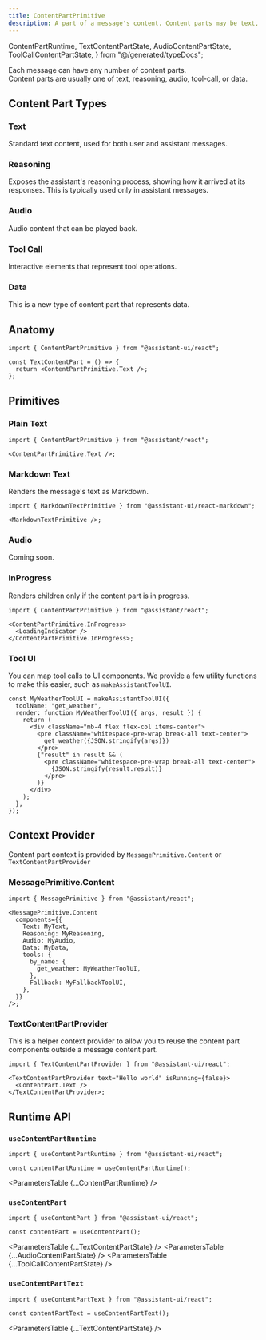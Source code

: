 ```yaml
---
title: ContentPartPrimitive
description: A part of a message's content. Content parts may be text, image, tool call, UI elements, or data.
---
```


  ContentPartRuntime,
  TextContentPartState,
  AudioContentPartState,
  ToolCallContentPartState,
} from "@/generated/typeDocs";

Each message can have any number of content parts.  
Content parts are usually one of text, reasoning, audio, tool-call, or data.

## Content Part Types

### Text

Standard text content, used for both user and assistant messages.

### Reasoning

Exposes the assistant's reasoning process, showing how it arrived at its responses. This is typically used only in assistant messages.

### Audio

Audio content that can be played back.

### Tool Call

Interactive elements that represent tool operations.

### Data

This is a new type of content part that represents data.

## Anatomy

```tsx
import { ContentPartPrimitive } from "@assistant-ui/react";

const TextContentPart = () => {
  return <ContentPartPrimitive.Text />;
};
```

## Primitives

### Plain Text

```tsx
import { ContentPartPrimitive } from "@assistant/react";

<ContentPartPrimitive.Text />;
```

### Markdown Text

Renders the message's text as Markdown.

```tsx
import { MarkdownTextPrimitive } from "@assistant-ui/react-markdown";

<MarkdownTextPrimitive />;
```

### Audio

Coming soon.

### InProgress

Renders children only if the content part is in progress.

```tsx
import { ContentPartPrimitive } from "@assistant/react";

<ContentPartPrimitive.InProgress>
  <LoadingIndicator />
</ContentPartPrimitive.InProgress>;
```

### Tool UI

You can map tool calls to UI components. We provide a few utility functions to make this easier, such as `makeAssistantToolUI`.

```tsx
const MyWeatherToolUI = makeAssistantToolUI({
  toolName: "get_weather",
  render: function MyWeatherToolUI({ args, result }) {
    return (
      <div className="mb-4 flex flex-col items-center">
        <pre className="whitespace-pre-wrap break-all text-center">
          get_weather({JSON.stringify(args)})
        </pre>
        {"result" in result && (
          <pre className="whitespace-pre-wrap break-all text-center">
            {JSON.stringify(result.result)}
          </pre>
        )}
      </div>
    );
  },
});
```

## Context Provider

Content part context is provided by `MessagePrimitive.Content` or `TextContentPartProvider`

### MessagePrimitive.Content

```tsx
import { MessagePrimitive } from "@assistant/react";

<MessagePrimitive.Content
  components={{
    Text: MyText,
    Reasoning: MyReasoning,
    Audio: MyAudio,
    Data: MyData,
    tools: {
      by_name: {
        get_weather: MyWeatherToolUI,
      },
      Fallback: MyFallbackToolUI,
    },
  }}
/>;
```

### TextContentPartProvider

This is a helper context provider to allow you to reuse the content part components outside a message content part.

```tsx
import { TextContentPartProvider } from "@assistant-ui/react";

<TextContentPartProvider text="Hello world" isRunning={false}>
  <ContentPart.Text />
</TextContentPartProvider>;
```

## Runtime API

### `useContentPartRuntime`

```tsx
import { useContentPartRuntime } from "@assistant-ui/react";

const contentPartRuntime = useContentPartRuntime();
```

<ParametersTable {...ContentPartRuntime} />

### `useContentPart`

```tsx
import { useContentPart } from "@assistant-ui/react";

const contentPart = useContentPart();
```

<ParametersTable {...TextContentPartState} />
<ParametersTable {...AudioContentPartState} />
<ParametersTable {...ToolCallContentPartState} />

### `useContentPartText`

```tsx
import { useContentPartText } from "@assistant-ui/react";

const contentPartText = useContentPartText();
```

<ParametersTable {...TextContentPartState} />